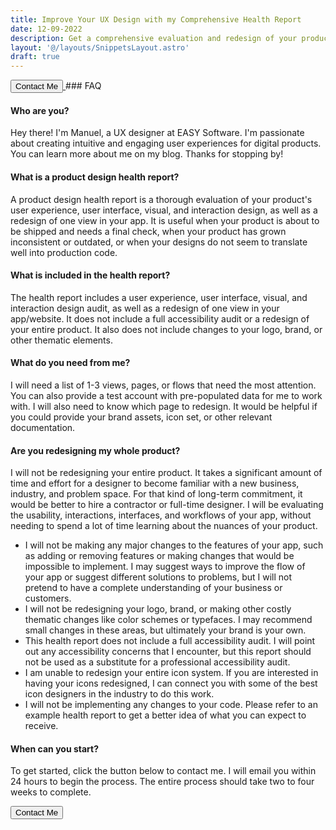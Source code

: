 ```yaml
---
title: Improve Your UX Design with my Comprehensive Health Report
date: 12-09-2022
description: Get a comprehensive evaluation and redesign of your product's design with my health report.
layout: '@/layouts/SnippetsLayout.astro'
draft: true
---
```


<a class="no-underline" href='../contact'>
    <button class="not-prose no-underline relative inline-flex items-center justify-center p-0.5 mb-2 mr-2 overflow-hidden text-sm font-medium text-gray-900 rounded-lg group bg-gradient-to-br from-purple-600 to-blue-500 group-hover:from-purple-600 group-hover:to-blue-500 hover:text-white dark:text-white focus:ring-4 focus:outline-none focus:ring-blue-300 dark:focus:ring-blue-800">
      <span class="no-underline relative px-5 py-2.5 transition-all ease-in duration-75 bg-white dark:bg-gray-900 rounded-md group-hover:bg-opacity-0">
          Contact Me
      </span>
    </button>
  </a>
### FAQ

#### Who are you? 
Hey there! I'm Manuel, a UX designer at EASY Software. I'm passionate about creating intuitive and engaging user experiences for digital products. You can learn more about me on my blog. Thanks for stopping by!

#### What is a product design health report?
A product design health report is a thorough evaluation of your product's user experience, user interface, visual, and interaction design, as well as a redesign of one view in your app. It is useful when your product is about to be shipped and needs a final check, when your product has grown inconsistent or outdated, or when your designs do not seem to translate well into production code.

#### What is included in the health report?
The health report includes a user experience, user interface, visual, and interaction design audit, as well as a redesign of one view in your app/website. It does not include a full accessibility audit or a redesign of your entire product. It also does not include changes to your logo, brand, or other thematic elements.

#### What do you need from me?
I will need a list of 1-3 views, pages, or flows that need the most attention. You can also provide a test account with pre-populated data for me to work with. I will also need to know which page to redesign. It would be helpful if you could provide your brand assets, icon set, or other relevant documentation.

#### Are you redesigning my whole product?
I will not be redesigning your entire product. It takes a significant amount of time and effort for a designer to become familiar with a new business, industry, and problem space. For that kind of long-term commitment, it would be better to hire a contractor or full-time designer. I will be evaluating the usability, interactions, interfaces, and workflows of your app, without needing to spend a lot of time learning about the nuances of your product.

- I will not be making any major changes to the features of your app, such as adding or removing features or making changes that would be impossible to implement. I may suggest ways to improve the flow of your app or suggest different solutions to problems, but I will not pretend to have a complete understanding of your business or customers.
- I will not be redesigning your logo, brand, or making other costly thematic changes like color schemes or typefaces. I may recommend small changes in these areas, but ultimately your brand is your own.
- This health report does not include a full accessibility audit. I will point out any accessibility concerns that I encounter, but this report should not be used as a substitute for a professional accessibility audit.
- I am unable to redesign your entire icon system. If you are interested in having your icons redesigned, I can connect you with some of the best icon designers in the industry to do this work.
- I will not be implementing any changes to your code. Please refer to an example health report to get a better idea of what you can expect to receive.

#### When can you start?
To get started, click the button below to contact me. I will email you within 24 hours to begin the process. The entire process should take two to four weeks to complete.

  <a class="no-underline" href='../contact'>
    <button class="not-prose no-underline relative inline-flex items-center justify-center p-0.5 mb-2 mr-2 overflow-hidden text-sm font-medium text-gray-900 rounded-lg group bg-gradient-to-br from-purple-600 to-blue-500 group-hover:from-purple-600 group-hover:to-blue-500 hover:text-white dark:text-white focus:ring-4 focus:outline-none focus:ring-blue-300 dark:focus:ring-blue-800">
      <span class="no-underline relative px-5 py-2.5 transition-all ease-in duration-75 bg-white dark:bg-gray-900 rounded-md group-hover:bg-opacity-0">
          Contact Me
      </span>
    </button>
  </a>